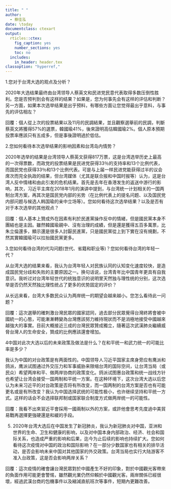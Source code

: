 ```yaml
---
title: " "
author:
  - 蔡佳泓
date: \today
documentclass: ctexart
output:
  rticles::ctex:
    fig_caption: yes
    number_sections: yes
    toc: no
  includes:    
    in_header: header.tex
classoption: "hyperref,"
---
```



1.您对于台湾大选的观点及分析？

2020年大选结果最终由台湾领导人蔡英文和民进党民意代表取得多数压倒性胜利。您是否预判到会有这样的结果？如果是，您为何事先会有这样的评估和判断？另一方面，如果本次选举结果是出乎预料，有哪些方面让您觉得最出乎意料，与事先的评估相左？

\medskip
回覆：個人從上次的投票結果以及11月的民調結果，並且觀察選舉前的民調，判斷蔡英文將獲得57\%的選票，韓國瑜41\%，後來證明高估韓國瑜2\%。個人原本預期投票率應該只有五成多，但是事後證明過於低估。
\medskip

2.您如何看待本次选举结果的影响因素和台湾岛内情势？

2020年选举的结果是台湾领导人蔡英文获得817万票，这是台湾选举历史上最高的一次得票数，而政党的投票结果是民进党获得33％的支持率和13个比例代表，而国民党也获得33％和13个比例代表。可是与上届一样民进党能获得过半的议会席次而完全执政的结果，但台湾媒体（尤其是联合报和中国时报等）认为，这是台湾人反中情绪和由此引发的危机结果。首先是去年在香港发生的返送中游行的影响，其次，习近平主席在2018年1月的演讲中提到，与台湾统一计划相关的一国两制台湾方案，再其次是国民党内部的劣势（在比例代表上的提名问题、以及国民党内部问题与候选人韩国瑜的亲中立场等）。您如何看待这次选举结果？以及是否有对于本次选举的其他观点？

\medskip
回覆：個人基本上贊成外在因素有利於民進黨操作反中的情緒，但是國民黨本身不團結也是主因。雖然韓國瑜親中、沒有治理的成績，但是還是獲得五百多萬票，比朱立倫還多，顯示還是很多人討厭民進黨，只是國民黨從上到下實在沒有規劃，不然其實韓國瑜可以拉抬國民黨更多。
\medskip


3.您如何看待台湾的代沟问题(世代、省籍和职业等)？您如何看待台湾的年轻一代？

从台湾大选的结果来看，我认为台湾年轻人对民族认同的认知变化速度较快，是造成国民党分歧和失败的主要原因之一。换句话说，台湾青年比中国青年更具有自我意识。我听过对台湾年轻世代的统独意识的说明里天然独与理性统的分别，这次选举是否仍然天然独比理性统占了更多的优势固定的评价？

从长远来看，台湾大多数民众认为两岸统一的期望会越来越小。您怎么看待此一问题？

\medskip
回覆：這次選舉的確刺激台灣民眾的國家認同，過去部分民眾覺得台灣終將會被中國統一的心態，可能漸漸轉變為台灣應該努力維持現狀而不是消極地接受中國越來越強大的事實。目前大概接近三成的台灣民眾贊成獨立，隨著這次武漢肺炎繼續威脅台灣人的生命安全，贊成的比例應該還會增加。
\medskip


4中国对此次大选以后的未来政策及做法是什么？在和平统一和武力统一的可能比率是多少？

我认为中国的对台政策是有两面性的。中国领导人习近平国家主席身旁应有鹰派和鸽派，鹰派试图通过外交压力和军事威胁来限缩台湾的国际空间，让台湾当局（或民众）希望两岸和平、做两岸协商的政策变化。鸽派试图惠台政策和统一战线方针也希望让台湾会接受一国两制和平统一方案。在这种环境下，这次台湾大选以后您认为未来习近平的对台政策是否将有所改变，而一国两制的台湾方案是否也有可能更名或是有所改变？我认为中国选择武统的可能性极小，也许继续坚持和平统一方式。这样的话会不会选择联邦制或国家联合制度方式做两岸统一的可能性。

\medskip
回覆：我看不出來習近平會採用一國兩制以外的方案，或許他會思考先度過中美貿易戰再選擇更強硬還是和緩的手段。
\medskip


5. 2020年台湾大选后在中国发生了新冠肺炎，我认为新冠肺炎对中国，亚洲和世界的生命、卫生和健康的影响，以及对中国本身内部政治、经济、社会和国际关系，也造成严重的影响和后果，迄今为止后续的影响也持续扩大。您如何看待这次疫情对中国的政治和国际影响？在一部分少数国家也有相关的排华活动，是否会影响未来中国对其他国家的外交政策。台湾当局也实行大陆游客不准入台政策，这是否会影响两岸关系？


\medskip
回覆：這次疫情的確會讓台灣民眾對於中國產生不好的印象，對於中國觀光客帶來的負面作用可能更會警惕，雖然觀光業仍然仰賴於中國觀光客。兩岸關係已經很壞，經過武漢台商的包機事件以及縮減直航班次等事件，短期內更難改善。
\medskip


